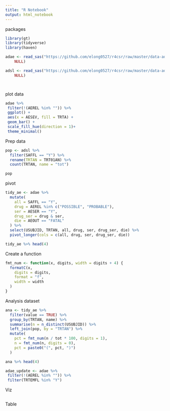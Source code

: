 ```yaml
---
title: "R Notebook"
output: html_notebook
---
```


packages
```r
library(gt)
library(tidyverse)
library(haven)
```



```r

adae <- read_sas("https://github.com/elong0527/r4csr/raw/master/data-adam/adae.sas7bdat", 
    NULL)

adsl <- read_sas("https://github.com/elong0527/r4csr/raw/master/data-adam/adsl.sas7bdat", 
    NULL)




```

plot data

```r
adae %>%
 filter(!(AEREL %in% "")) %>%
 ggplot() +
 aes(x = AESEV, fill = TRTA) +
 geom_bar() +
 scale_fill_hue(direction = 1)+
 theme_minimal()
```

 
Prep data
```r
pop <- adsl %>%
  filter(SAFFL == "Y") %>%
  rename(TRTAN = TRT01AN) %>%
  count(TRTAN, name = "tot")

pop

```
pivot
```r
tidy_ae <- adae %>%
  mutate(
    all = SAFFL == "Y",
    drug = AEREL %in% c("POSSIBLE", "PROBABLE"),
    ser = AESER == "Y",
    drug_ser = drug & ser,
    die = AEOUT == "FATAL"
  ) %>%
  select(USUBJID, TRTAN, all, drug, ser, drug_ser, die) %>%
  pivot_longer(cols = c(all, drug, ser, drug_ser, die))

tidy_ae %>% head(4)

```

Create a function
```r
fmt_num <- function(x, digits, width = digits + 4) {
  formatC(x,
    digits = digits,
    format = "f",
    width = width
  )
}
```

Analysis dataset
```r
ana <- tidy_ae %>%
  filter(value == TRUE) %>%
  group_by(TRTAN, name) %>%
  summarise(n = n_distinct(USUBJID)) %>%
  left_join(pop, by = "TRTAN") %>%
  mutate(
    pct = fmt_num(n / tot * 100, digits = 1),
    n = fmt_num(n, digits = 0),
    pct = paste0("(", pct, ")")
  )

ana %>% head(4)
```
```r
adae_update <- adae %>%
 filter(!(AEREL %in% "")) %>%
 filter(TRTEMFL %in% "Y") 
```



Viz
```r

```

Table
```r

```

